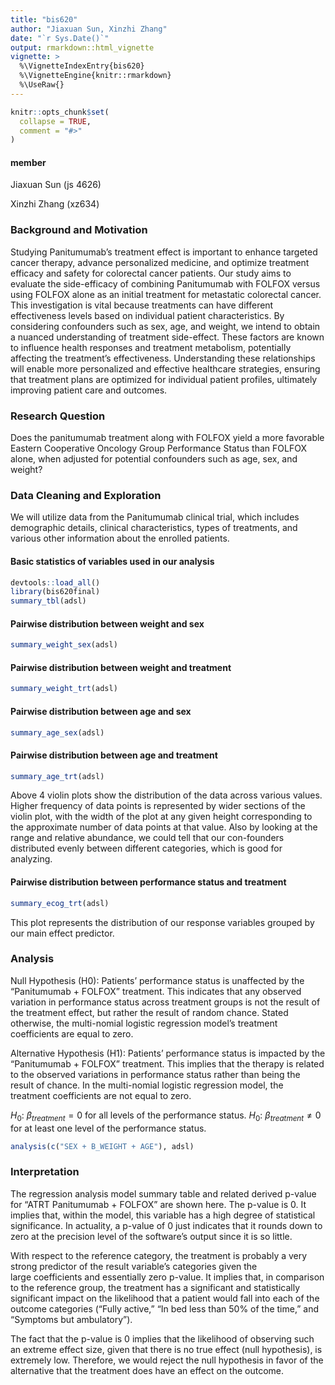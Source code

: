 ```yaml
---
title: "bis620"
author: "Jiaxuan Sun, Xinzhi Zhang"
date: "`r Sys.Date()`"
output: rmarkdown::html_vignette
vignette: >
  %\VignetteIndexEntry{bis620}
  %\VignetteEngine{knitr::rmarkdown}
  %\UseRaw{}
---
```

```r
knitr::opts_chunk$set(
  collapse = TRUE,
  comment = "#>"
)
```

#### member

Jiaxuan Sun (js 4626)

Xinzhi Zhang (xz634)

### Background and Motivation

Studying Panitumumab's treatment effect is important to enhance targeted cancer therapy, advance personalized medicine, and optimize treatment efficacy and safety for colorectal cancer patients. Our study aims to evaluate the side-efficacy of combining Panitumumab with FOLFOX versus using FOLFOX alone as an initial treatment for metastatic colorectal cancer. This investigation is vital because treatments can have different effectiveness levels based on individual patient characteristics. By considering confounders such as sex, age, and weight, we intend to obtain a nuanced understanding of treatment side-effect. These factors are known to influence health responses and treatment metabolism, potentially affecting the treatment's effectiveness. Understanding these relationships will enable more personalized and effective healthcare strategies, ensuring that treatment plans are optimized for individual patient profiles, ultimately improving patient care and outcomes.

### Research Question

Does the panitumumab treatment along with FOLFOX yield a more favorable Eastern Cooperative Oncology Group Performance Status than FOLFOX alone, when adjusted for potential confounders such as age, sex, and weight?

### Data Cleaning and Exploration

We will utilize data from the Panitumumab clinical trial, which includes demographic details, clinical characteristics, types of treatments, and various other information about the enrolled patients.

#### Basic statistics of variables used in our analysis

```r
devtools::load_all()
library(bis620final)
summary_tbl(adsl)
```

#### Pairwise distribution between weight and sex

```r
summary_weight_sex(adsl)
```

#### Pairwise distribution between weight and treatment

```r
summary_weight_trt(adsl)
```

#### Pairwise distribution between age and sex

```r
summary_age_sex(adsl)
```

#### Pairwise distribution between age and treatment

```r
summary_age_trt(adsl)
```

Above 4 violin plots show the distribution of the data across various values. Higher frequency of data points is represented by wider sections of the violin plot, with the width of the plot at any given height corresponding to the approximate number of data points at that value. Also by looking at the range and relative abundance, we could tell that our con-founders distributed evenly between different categories, which is good for analyzing.

#### Pairwise distribution between performance status and treatment

```r
summary_ecog_trt(adsl)
```

This plot represents the distribution of our response variables grouped by our main effect predictor.

### Analysis 

Null Hypothesis (H0): Patients' performance status is unaffected by the "Panitumumab + FOLFOX" treatment. This indicates that any observed variation in performance status across treatment groups is not the result of the treatment effect, but rather the result of random chance. Stated otherwise, the multi-nomial logistic regression model's treatment coefficients are equal to zero.

Alternative Hypothesis (H1): Patients' performance status is impacted by the "Panitumumab + FOLFOX" treatment. This implies that the therapy is related to the observed variations in performance status rather than being the result of chance. In the multi-nomial logistic regression model, the treatment coefficients are not equal to zero.

$H_0$: ${\beta_{treatment}} = 0$ for all levels of the performance status.
$H_0$: ${\beta_{treatment}} \neq 0$ for at least one level of the performance status.

```r
analysis(c("SEX + B_WEIGHT + AGE"), adsl)
```

### Interpretation

The regression analysis model summary table and related derived p-value for "ATRT Panitumumab + FOLFOX" are shown here. The p-value is 0. It implies that, within the model, this variable has a high degree of statistical significance. In actuality, a p-value of 0 just indicates that it rounds down to zero at the precision level of the software's output since it is so little.

With respect to the reference category, the treatment is probably a very strong predictor of the result variable's categories given the large coefficients and essentially zero p-value. It implies that, in comparison to the reference group, the treatment has a significant and statistically significant impact on the likelihood that a patient would fall into each of the outcome categories ("Fully active," "In bed less than 50% of the time," and "Symptoms but ambulatory").

The fact that the p-value is 0 implies that the likelihood of observing such an extreme effect size, given that there is no true effect (null hypothesis), is extremely low. Therefore, we would reject the null hypothesis in favor of the alternative that the treatment does have an effect on the outcome.
